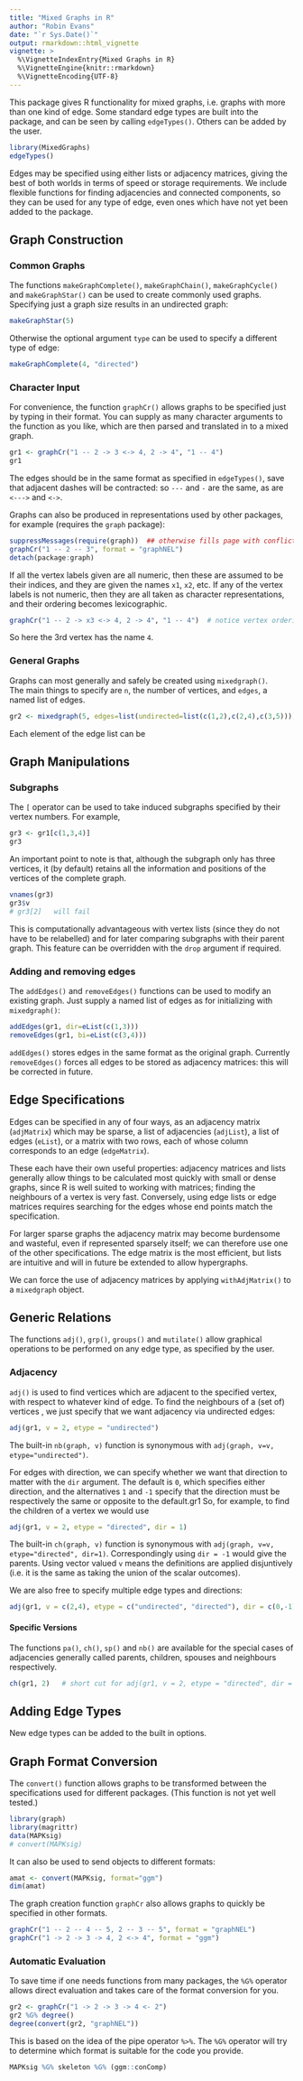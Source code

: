 ```yaml
---
title: "Mixed Graphs in R"
author: "Robin Evans"
date: "`r Sys.Date()`"
output: rmarkdown::html_vignette
vignette: >
  %\VignetteIndexEntry{Mixed Graphs in R}
  %\VignetteEngine{knitr::rmarkdown}
  %\VignetteEncoding{UTF-8}
---
```


This package gives R functionality for mixed graphs, i.e.\ graphs
with more than one kind of edge.  Some standard edge types
are built into the package, and can be seen by calling
`edgeTypes()`.  Others can be added by the user.
```r
library(MixedGraphs)
edgeTypes()
```
Edges may be specified using either lists or adjacency matrices,
giving the best of both worlds in terms of speed or storage
requirements. 
We include flexible functions for finding adjacencies and 
connected components, so they can be used for any type of edge,
even ones which have not yet been added to the package. 

## Graph Construction

### Common Graphs

The functions `makeGraphComplete()`, `makeGraphChain()`, `makeGraphCycle()`
and `makeGraphStar()` can be used to create commonly used 
graphs.  Specifying just a graph size results
in an undirected graph:
```r
makeGraphStar(5)
```
Otherwise the optional argument `type` can be used to specify a 
different type of edge:
```r
makeGraphComplete(4, "directed")
```

### Character Input

For convenience, the function `graphCr()` allows graphs
to be specified just by typing in their format.  You can
supply as many character arguments to the function as you 
like, which are then parsed and translated in to a mixed graph.
```r
gr1 <- graphCr("1 -- 2 -> 3 <-> 4, 2 -> 4", "1 -- 4")
gr1
```
The edges should be in the same format as specified 
in `edgeTypes()`, save that adjacent dashes will be contracted:
so `---` and `-` are the same, as are `<--->` and `<->`.

Graphs can also be produced in representations used by other
packages, for example (requires the `graph` package):
```r
suppressMessages(require(graph))  ## otherwise fills page with conflicts
graphCr("1 -- 2 -- 3", format = "graphNEL")
detach(package:graph)
```
If all the vertex labels given are all numeric, then these are 
assumed to be their indices, and they are given the names
`x1`, `x2`, etc.  If any of the vertex labels is not 
numeric, then they are all taken as character representations,
and their ordering becomes lexicographic.
```r
graphCr("1 -- 2 -> x3 <-> 4, 2 -> 4", "1 -- 4")  # notice vertex ordering
```
So here the 3rd vertex has the name `4`.

### General Graphs

Graphs can most generally and safely be created using `mixedgraph()`.  
The main things to specify are `n`, the number of vertices,
and `edges`, a named list of edges.
```r
gr2 <- mixedgraph(5, edges=list(undirected=list(c(1,2),c(2,4),c(3,5))))
```
Each element of the edge list can be 


## Graph Manipulations

### Subgraphs

The `[` operator can be used to take induced subgraphs specified 
by their vertex numbers.  For example,
```r
gr3 <- gr1[c(1,3,4)]
gr3
```
An important point to note is that, although the subgraph only
has three vertices, it (by default) retains all the information 
and positions of the vertices of the complete graph.
```r
vnames(gr3)
gr3$v
# gr3[2]   will fail
```
This is computationally advantageous with vertex lists (since
they do not have to be relabelled) and for later comparing 
subgraphs with their parent graph. 
This feature can be overridden with the `drop` argument if required.

### Adding and removing edges

The `addEdges()` and `removeEdges()` functions can be used to modify an 
existing graph.  Just supply a named list of edges as for initializing
with `mixedgraph()`:
```r
addEdges(gr1, dir=eList(c(1,3)))
removeEdges(gr1, bi=eList(c(3,4)))
```
`addEdges()` stores edges in the same format as the original graph.
Currently `removeEdges()` forces all edges to be stored as adjacency
matrices: this will be corrected in future.

## Edge Specifications

Edges can be specified in any of four ways, as an adjacency matrix (`adjMatrix`) which may be sparse, a list of adjacencies (`adjList`), 
a list of edges (`eList`), or a matrix with two rows, each of whose column
corresponds to an edge (`edgeMatrix`).  

These each have their own 
useful properties: adjacency matrices and lists generally allow things 
to be calculated most quickly with small or dense graphs, since R 
is well suited to working 
with matrices; finding the neighbours of a vertex is very fast. 
Conversely, using edge lists or 
edge matrices requires searching for the edges whose end points match the 
specification. 

For larger sparse graphs the adjacency matrix may become burdensome and wasteful, even if represented sparsely itself; we can therefore use one of the other specifications.  The edge matrix is the most efficient,
but lists are intuitive and will in future be extended to allow hypergraphs.

We can force the use of adjacency matrices by applying `withAdjMatrix()`
to a `mixedgraph` object.

## Generic Relations

The functions `adj()`, `grp()`, `groups()` and `mutilate()` 
allow graphical operations to be performed on any edge type,
as specified by the user.  

### Adjacency

`adj()` is used to find vertices which are adjacent to the 
specified vertex, with respect to whatever kind of edge.
To find the neighbours of a (set of) vertices \code{v}, 
we just specify that we want adjacency via undirected edges:
```r
adj(gr1, v = 2, etype = "undirected")
```
The built-in `nb(graph, v)` function is synonymous with 
`adj(graph, v=v, etype="undirected")`.

For edges with direction, we can specify whether we want 
that direction to matter with the `dir` argument.  The 
default is `0`, which specifies either direction, and 
the alternatives `1` and `-1` specify that the direction
must be respectively the same or opposite to the default.gr1
So, for example, to find the children of a vertex we would
use
```r
adj(gr1, v = 2, etype = "directed", dir = 1)
```
The built-in `ch(graph, v)` function is synonymous with 
`adj(graph, v=v, etype="directed", dir=1)`. Correspondingly 
using `dir = -1` would give the parents. Using 
vector valued `v` means the definitions are applied 
disjuntively (i.e.\ it is the same as taking the union of 
the scalar outcomes).

We are also free to specify multiple edge types and directions:
```r
adj(gr1, v = c(2,4), etype = c("undirected", "directed"), dir = c(0,-1))
```

#### Specific Versions

The functions `pa()`, `ch()`, `sp()` and `nb()` are available for
the special cases of adjacencies generally called parents, children,
spouses and neighbours respectively.
```r
ch(gr1, 2)   # short cut for adj(gr1, v = 2, etype = "directed", dir = 1)
```

## Adding Edge Types

New edge types can be added to the built in options.

## Graph Format Conversion

The `convert()` function allows graphs to be transformed between
the specifications used for different packages. (This function
is not yet well tested.)  

```r
library(graph)
library(magrittr)
data(MAPKsig)
# convert(MAPKsig)
```
It can also be used to send objects to different formats:
```r
amat <- convert(MAPKsig, format="ggm")
dim(amat)
```
The graph creation function `graphCr` also allows graphs to quickly 
be specified in other formats.
```r
graphCr("1 -- 2 -- 4 -- 5, 2 -- 3 -- 5", format = "graphNEL")
graphCr("1 -> 2 -> 3 -> 4, 2 <-> 4", format = "ggm")
```

### Automatic Evaluation

To save time if one needs functions from many packages, 
the `%G%` operator allows direct evaluation and takes care
of the format conversion for you.  
```r
gr2 <- graphCr("1 -> 2 -> 3 -> 4 <- 2")
gr2 %G% degree()
degree(convert(gr2, "graphNEL"))
```
This is based on the idea of the pipe operator `%>%`. 
The `%G%` operator will try to determine which
format is suitable for the code you provide.
```r
MAPKsig %G% skeleton %G% (ggm::conComp)
```